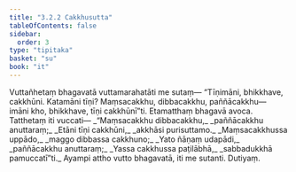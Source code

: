```yaml
---
title: "3.2.2 Cakkhusutta"
tableOfContents: false
sidebar:
  order: 3
type: "tipitaka"
basket: "su"
book: "it"
---
```



<DynamicBreadcrumb />

<Division number="61" book="it" bookNo="18" page="231">

<Paragraph number="393" book="it">
Vuttañhetaṃ bhagavatā vuttamarahatāti me sutaṃ—
</Paragraph>

<Paragraph number="394" book="it">
“Tīṇimāni, bhikkhave, cakkhūni. Katamāni tīṇi? Maṃsacakkhu, dibbacakkhu, paññācakkhu—  imāni kho, bhikkhave, tīṇi cakkhūnī”ti. Etamatthaṃ bhagavā avoca. Tatthetaṃ iti vuccati—
</Paragraph>

<Paragraph number="395" type="verses" book="it">
_“Maṃsacakkhu dibbacakkhu,_  
_paññācakkhu anuttaraṃ;_  
_Etāni tīṇi cakkhūni,_  
_akkhāsi purisuttamo._  

</Paragraph>

<Paragraph number="396" type="verses" book="it">
_Maṃsacakkhussa uppādo,_  
_maggo dibbassa cakkhuno;_  
_Yato ñāṇaṃ udapādi,_  
_paññācakkhu anuttaraṃ;_  
_Yassa cakkhussa paṭilābhā,_  
_sabbadukkhā pamuccatī”ti._  

</Paragraph>

<Paragraph number="397" book="it">
Ayampi attho vutto bhagavatā, iti me sutanti.

</Paragraph>
</Division>

<Paragraph number="398" type="center" book="it">
Dutiyaṃ.
</Paragraph>